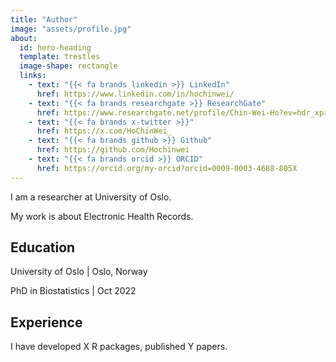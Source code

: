 ```yaml
---
title: "Author"
image: "assets/profile.jpg"
about:
  id: hero-heading
  template: trestles
  image-shape: rectangle
  links:
    - text: "{{< fa brands linkedin >}} LinkedIn"
      href: https://www.linkedin.com/in/hochinwei/
    - text: "{{< fa brands researchgate >}} ResearchGate"
      href: https://www.researchgate.net/profile/Chin-Wei-Ho?ev=hdr_xprf
    - text: "{{< fa brands x-twitter >}}"
      href: https://x.com/HoChinWei_
    - text: "{{< fa brands github >}} Github"
      href: https://github.com/Hochinwei
    - text: "{{< fa brands orcid >}} ORCID"
      href: https://orcid.org/my-orcid?orcid=0009-0003-4688-805X
---
```


::: {#hero-heading}

I am a researcher at University of Oslo. 

My work is about Electronic Health Records.


## Education 

University of Oslo | Oslo, Norway

PhD in Biostatistics | Oct 2022

## Experience

I have developed X R packages, published Y papers. 

:::

